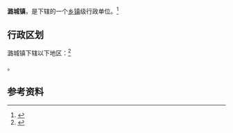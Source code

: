 {{中国乡级行政区|14/05/24/106/000}}

'''潞城镇'''，是{{PRC admin/fullname|14/05/24/106/000|3}}下辖的一个[[乡镇|乡镇]]级行政单位。<ref>{{PRC admin/ref sgc|{{PRC admin/parent|14/05/24/106/000}}}}</ref>

== 行政区划 ==

潞城镇下辖以下地区：<ref>{{PRC admin/ref sgc|14/05/24/106/000}}</ref>

{{PRC admin/children|14/05/24/106/000}}。

== 参考资料 ==

{{reflist}}

{{行政区划小作品}}
{{PRC admin/navcat|14/05/24/106/000}}